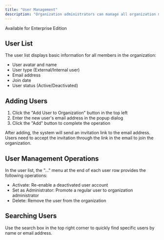 ```yaml
---
title: "User Management"
description: "Organization administrators can manage all organization members on this page, including viewing, adding, editing, and deleting users."
---
```

<Tip>Available for Enterprise Edition</Tip>

## User List

The user list displays basic information for all members in the organization:
- User avatar and name
- User type (External/Internal user)
- Email address
- Join date
- User status (Active/Deactivated)

## Adding Users

1. Click the "Add User to Organization" button in the top left
2. Enter the new user's email address in the popup dialog
3. Click the "Add" button to complete the operation

After adding, the system will send an invitation link to the email address. Users need to accept the invitation through the link in the email to join the organization.

## User Management Operations

In the user list, the "..." menu at the end of each user row provides the following operations:
- Activate: Re-enable a deactivated user account
- Set as Administrator: Promote a regular user to organization administrator
- Delete: Remove the user from the organization

## Searching Users

Use the search box in the top right corner to quickly find specific users by name or email address.


